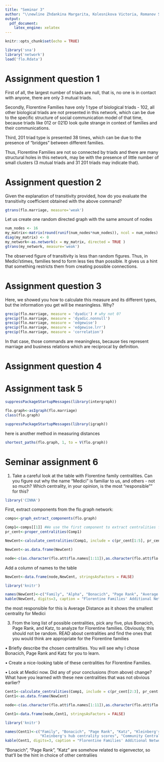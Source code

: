 ```yaml
---
title: "Seminar 3"
author: "\\newline Zhdankina Margarita, Kolesnikova Victoria, Romanov Sergey"
output: 
  pdf_document:
    latex_engine: xelatex
---
```


```r
knitr::opts_chunk$set(echo = TRUE)
```

```r
library('sna')
library('network')
load('flo.Rdata')
```

# Assignment question 1

First of all, the largest number of triads are null, that is, no one is in contact with anyone, there are only 3 mutual triads. 

Secondly, Florentine Families have only 1 type of biological triads - 102, all other biological triads are not presented in this network, which can be due to the specific structure of  social communication model of that time, because triads like 012 or 021D look quite strange in context of families and their communications.

Third, 201 triad type is presented 38 times, which can be due to the presence of "bridges" between different families.

Thus, Florentine Families are not so connected by triads and there are many structural holes in this network, may be with the presence of little number of small clusters (3 mutual triads and 31 201 triads may indicate that).

# Assignment question 2 

Given the explanation of transitivity provided, how do you evaluate the transitivity coefficient obtained with the above command?

```r
gtrans(flo.marriage, measure='weak')
```

Let us create one random directed graph with the same amount of nodes

```r
num_nodes <- 16
my_matrix<-matrix(round(runif(num_nodes*num_nodes)), ncol = num_nodes)
diag(my_matrix) <- 0
my_network<-as.network(x = my_matrix, directed = TRUE )
gtrans(my_network, measure='weak')
```


The observed figure of transitivity is less than random figures. Thus, in Medici'stimes, families tend to form less ties than possible. It gives us a hint that something restricts them from creating possible connections.

# Assignment question 3

Here, we showed you how to calculate this measure and its different types, but the information you get will be meaningless. Why?

```r
grecip(flo.marriage, measure = 'dyadic') # why not 0?
grecip(flo.marriage, measure = 'dyadic.nonnull')
grecip(flo.marriage, measure = 'edgewise')
grecip(flo.marriage, measure = 'edgewise.lrr')
grecip(flo.marriage, measure = 'correlation')
```

In that case, those commands are meaningless, because ties represent marriage and business relations which are reciprocal by definition.

# Assignment question 4


# Assignment task 5

```r
suppressPackageStartupMessages(library(intergraph))

flo.graph<-asIgraph(flo.marriage)
class(flo.graph)

suppressPackageStartupMessages(library(igraph))
```

here is another method in measuring distances 

```r
shortest_paths(flo.graph, 1, to = V(flo.graph))
```

# Seminar assignment 6

1) Take a careful look at the table with Florentine family centralities. Can you figure out why the name "Medici" is familiar to us, and others - not so much? Which centrality, in your opinion, is the most "responsible"" for this?

```r
library('CINNA')
```

First, extract components from the flo.graph network:

```r
comps<-graph_extract_components(flo.graph)

Comp1<-comps[[1]] #We use the first component to extract centralities from
pr_cent<-proper_centralities(Comp1)

NewCent<-calculate_centralities(Comp1, include = c(pr_cent[1:5], pr_cent[19]))

NewCent<-as.data.frame(NewCent)

node<-c(as.character(flo.att$flo.names[1:11]),as.character(flo.att$flo.names[13:16]))
```

Add a column of names to the table

```r
NewCent<-data.frame(node,NewCent, stringsAsFactors = FALSE)

library('knitr')

names(NewCent)<-c("Family", "Alpha", "Bonacich", "Page Rank", "Average Distance", "BaryCenter","Katz")
kable(NewCent, digits=3, caption = "Florentine Families' Additional Network Centralities")
```


 the most responsible for this is Average Distance as it shows the smallest centrality for Medici

3) From the long list of possible centralities, pick any five, plus Bonacich, Page Rank, and Katz, to analyze for Florentine families. Obviously, this should not be random. READ about centralities and find the ones that you would think are appropriate for the Florentine families

• Briefly describe the chosen centralities. You will see why I chose Bonacich, Page Rank and Katz for you to learn.

• Create a nice-looking table of these centralities for Florentine Families.

• Look at Medici now. Did any of your conclusions (from above) change? What have you learned with these new centralities that was not obvious earlier?

```r
Cent1<-calculate_centralities(Comp1, include = c(pr_cent[2:3], pr_cent[19:21], pr_cent[31], pr_cent[35], pr_cent[45]))
Cent1<-as.data.frame(NewCent)

node<-c(as.character(flo.att$flo.names[1:11]),as.character(flo.att$flo.names[13:16]))

Cent1<-data.frame(node,Cent1, stringsAsFactors = FALSE)

library('knitr')

names(Cent1)<-c("Family", "Bonacich", "Page Rank", "Katz", "Kleinberg's authority centrality scores",
                "Kleinberg's hub centrality scores", "Community Centrality", "Laplacian Centrality", "Information Centrality")
kable(Cent1, digits=3, caption = "Florentine Families' Additional Network Centralities")
```

"Bonacich", "Page Rank", "Katz" are somehow related to eigenvector, so that'll be the hint in choice of other centraliies



